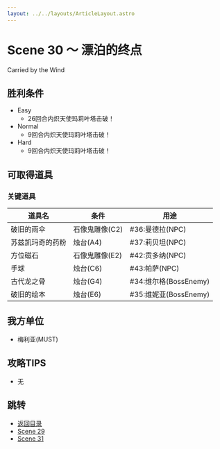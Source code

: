 ```yaml
---
layout: ../../layouts/ArticleLayout.astro
---
```

# Scene 30 ～ 漂泊的终点  

Carried by the Wind

## 胜利条件 

- Easy
  - 26回合内炽天使玛莉叶塔击破！
- Normal
  - 9回合内炽天使玛莉叶塔击破！
- Hard
  - 9回合内炽天使玛莉叶塔击破！

## 可取得道具 

### 关键道具

|道具名|条件|用途|
|---|---|---|
|破旧的雨伞|石像鬼雕像(C2)|#36:曼德拉(NPC)|
|苏兹凯玛奇的药粉|烛台(A4)|#37:莉贝坦(NPC)|
|方位磁石|石像鬼雕像(E2)|#42:贡多纳(NPC)|
|手球|烛台(C6)|#43:帕萨(NPC)|
|古代龙之骨|烛台(G4)|#34:维尔格(BossEnemy)|
|破旧的绘本|烛台(E6)|#35:维妮亚(BossEnemy)|

## 我方单位 

- 梅利亚(MUST)

## 攻略TIPS 

- 无

## 跳转

- [返回目录](../mellia)
- [Scene 29](./2-29)
- [Scene 31](./2-31)